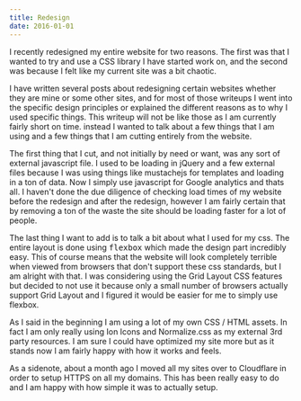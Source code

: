 ```yaml
---
title: Redesign
date: 2016-01-01
---
```




I recently redesigned my entire website for two reasons. The first was that I wanted to try and use a CSS library I have started work on, and the second was because I felt like my current site was a bit chaotic.

I have written several posts about redesigning certain websites whether they are mine or some other sites, and for most of those writeups I went into the specific design principles or explained the different reasons as to why I used specific things. This writeup will not be like those as I am currently fairly short on time. instead I wanted to talk about a few things that I am using and a few things that I am cutting entirely from the website.

The first thing that I cut, and not initially by need or want, was any sort of external javascript file. I used to be loading in jQuery and a few external files because I was using things like mustachejs for templates and loading in a ton of data. Now I simply use javascript for Google analytics and thats all. I haven't done the due diligence of checking load times of my website before the redesign and after the redesign, however I am fairly certain that by removing a ton of the waste the site should be loading faster for a lot of people.

The last thing I want to add is to talk a bit about what I used for my css. The entire layout is done using <kbd>flexbox</kbd> which made the design part incredibly easy. This of course means that the website will look completely terrible when viewed from browsers that don't support these css standards, but I am alright with that. I was considering using the Grid Layout CSS features but decided to not use it because only a small number of browsers actually support Grid Layout and I figured it would be easier for me to simply use flexbox.

As I said in the beginning I am using a lot of my own CSS / HTML assets. In fact I am only really using Ion Icons and Normalize.css as my external 3rd party resources. I am sure I could have optimized my site more but as it stands now I am fairly happy with how it works and feels.

As a sidenote, about a month ago I moved all my sites over to Cloudflare in order to setup HTTPS on all my domains. This has been really easy to do and I am happy with how simple it was to actually setup.
